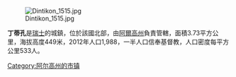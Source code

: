 [[Image:Dintikon_1515.jpg|right]]

'''丁蒂孔'''是[[瑞士|瑞士]]的城鎮，位於該國北部，由[[阿爾高州|阿爾高州]]負責管轄，面積3.73平方公里，海拔高度449米，2012年人口1,988，一半人口信奉基督教，人口密度每平方公里533人。

{{Switzerland-geo-stub}}
[[Category:阿尔高州的市镇|Category:阿尔高州的市镇]]